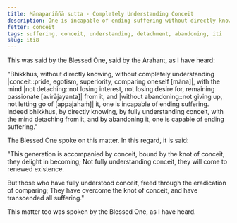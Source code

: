 ```yaml
---
title: Mānapariññā sutta - Completely Understanding Conceit
description: One is incapable of ending suffering without directly knowing, not completely understanding conceit, without the mind not detaching from it and without abandoning it. One is capable of ending suffering by directly knowing, by fully understanding conceit, with the mind detaching from it, and by abandoning it.
fetter: conceit
tags: suffering, conceit, understanding, detachment, abandoning, iti
slug: iti8
---
```


This was said by the Blessed One, said by the Arahant, as I have heard:

"Bhikkhus, without directly knowing, without completely understanding |conceit::pride, egotism, superiority, comparing oneself [māna]|, with the mind |not detaching::not losing interest, not losing desire for, remaining passionate [avirājayanta]| from it, and |without abandoning::not giving up, not letting go of [appajahaṁ]| it, one is incapable of ending suffering. Indeed bhikkhus, by directly knowing, by fully understanding conceit, with the mind detaching from it, and by abandoning it, one is capable of ending suffering."

The Blessed One spoke on this matter. In this regard, it is said:

"This generation is accompanied by conceit,
bound by the knot of conceit, they delight in becoming;
Not fully understanding conceit,
they will come to renewed existence.

But those who have fully understood conceit,
freed through the eradication of comparing;
They have overcome the knot of conceit,
and have transcended all suffering."

This matter too was spoken by the Blessed One, as I have heard.